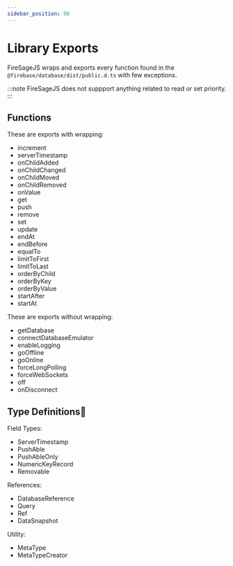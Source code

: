 ```yaml
---
sidebar_position: 98
---
```


# Library Exports

FireSageJS wraps and exports every function found in the `@firebase/database/dist/public.d.ts` with few exceptions.

:::note
FireSageJS does not suppport anything related to read or set priority.
:::

## Functions

These are exports with wrapping:

- increment
- serverTimestamp
- onChildAdded
- onChildChanged
- onChildMoved
- onChildRemoved
- onValue
- get
- push
- remove
- set
- update
- endAt
- endBefore
- equalTo
- limitToFirst
- limitToLast
- orderByChild
- orderByKey
- orderByValue
- startAfter
- startAt

These are exports without wrapping:

- getDatabase
- connectDatabaseEmulator
- enableLogging
- goOffline
- goOnline
- forceLongPolling
- forceWebSockets
- off
- onDisconnect

## Type Definitions🦜

Field Types:

- ServerTimestamp
- PushAble
- PushAbleOnly
- NumericKeyRecord
- Removable

References:

- DatabaseReference
- Query
- Ref
- DataSnapshot

Utility:

- MetaType
- MetaTypeCreator
